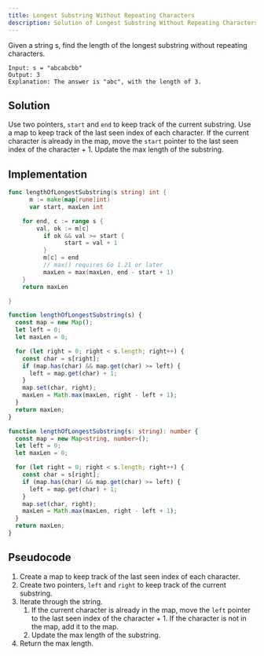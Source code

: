 ```yaml
---
title: Longest Substring Without Repeating Characters
description: Solution of Longest Substring Without Repeating Characters
---
```



Given a string s, find the length of the longest
substring without repeating characters.

```
Input: s = "abcabcbb"
Output: 3
Explanation: The answer is "abc", with the length of 3.
```

## Solution

Use two pointers, `start` and `end` to keep track of the current substring. Use a map to keep track of the last seen index of each character. If the current character is already in the map, move the `start` pointer to the last seen index of the character + 1. Update the max length of the substring.

## Implementation

<Tabs>
  <TabItem label="go">

```go
func lengthOfLongestSubstring(s string) int {
	  m := make(map[rune]int)
	  var start, maxLen int

    for end, c := range s {
        val, ok := m[c]
    	  if ok && val >= start {
    		    start = val + 1
    	  }
    	  m[c] = end
    	  // max() requires Go 1.21 or later
    	  maxLen = max(maxLen, end - start + 1)
    }
    return maxLen

}
```

  </TabItem>
  <TabItem label="js">

```js
function lengthOfLongestSubstring(s) {
  const map = new Map();
  let left = 0;
  let maxLen = 0;

  for (let right = 0; right < s.length; right++) {
    const char = s[right];
    if (map.has(char) && map.get(char) >= left) {
      left = map.get(char) + 1;
    }
    map.set(char, right);
    maxLen = Math.max(maxLen, right - left + 1);
  }
  return maxLen;
}
```

  </TabItem>
  <TabItem label="ts">

```ts
function lengthOfLongestSubstring(s: string): number {
  const map = new Map<string, number>();
  let left = 0;
  let maxLen = 0;

  for (let right = 0; right < s.length; right++) {
    const char = s[right];
    if (map.has(char) && map.get(char) >= left) {
      left = map.get(char) + 1;
    }
    map.set(char, right);
    maxLen = Math.max(maxLen, right - left + 1);
  }
  return maxLen;
}
```

  </TabItem>
</Tabs>

## Pseudocode

1. Create a map to keep track of the last seen index of each character.
2. Create two pointers, `left` and `right` to keep track of the current substring.
3. Iterate through the string.
   1. If the current character is already in the map, move the `left` pointer to the last seen index of the character + 1. If the character is not in the map, add it to the map.
   2. Update the max length of the substring.
4. Return the max length.
